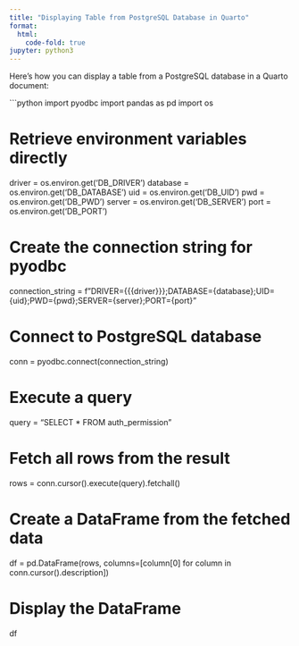 ```yaml
---
title: "Displaying Table from PostgreSQL Database in Quarto"
format:
  html:
    code-fold: true
jupyter: python3
---
```


Here's how you can display a table from a PostgreSQL database in a Quarto document:

```python
import pyodbc
import pandas as pd
import os

# Retrieve environment variables directly
driver = os.environ.get('DB_DRIVER')
database = os.environ.get('DB_DATABASE')
uid = os.environ.get('DB_UID')
pwd = os.environ.get('DB_PWD')
server = os.environ.get('DB_SERVER')
port = os.environ.get('DB_PORT')

# Create the connection string for pyodbc
connection_string = f"DRIVER={{{driver}}};DATABASE={database};UID={uid};PWD={pwd};SERVER={server};PORT={port}"

# Connect to PostgreSQL database
conn = pyodbc.connect(connection_string)

# Execute a query
query = "SELECT * FROM auth_permission"

# Fetch all rows from the result
rows = conn.cursor().execute(query).fetchall()

# Create a DataFrame from the fetched data
df = pd.DataFrame(rows, columns=[column[0] for column in conn.cursor().description])

# Display the DataFrame
df

